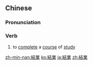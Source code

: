 {{also|结业}}
==Chinese==
{{zh-forms|s=结业}}

===Pronunciation===
{{zh-pron
|m=jiéyè
|c=git3 jip6
|mn=kiat-gia̍p
|cat=v
}}

===Verb===
{{zh-verb}}

# to [[complete]] a [[course]] of [[study]]

{{zh-cat|Advanced}}

[[zh-min-nan:結業]]
[[ko:結業]]
[[ja:結業]]
[[zh:結業]]